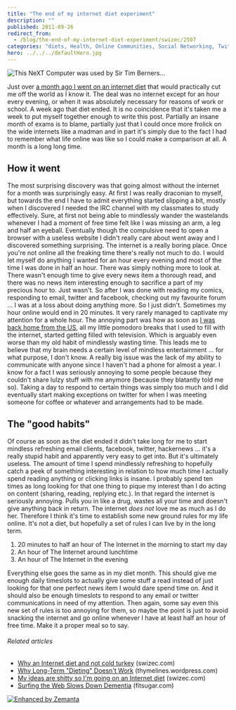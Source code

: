 ```yaml
---
title: "The end of my internet diet experiment"
description: ""
published: 2011-09-26
redirect_from:
  - /blog/the-end-of-my-internet-diet-experiment/swizec/2507
categories: "diets, Health, Online Communities, Social Networking, Twitter, Uncategorized"
hero: ../../../defaultHero.jpg
---
```


![This NeXT Computer was used by Sir Tim Berners...](http://swizec.com/blog/wp-content/uploads/2011/09/300px-First_Web_Server3.jpg "This NeXT Computer was used by Sir Tim Berners...")

Just over [a month ago I went on an internet diet](http://swizec.com/blog/my-ideas-are-shitty-so-im-going-on-an-internet-diet/swizec/2239 "My ideas are shitty so I’m going on an internet diet") that would practically cut me off the world as I know it. The deal was no internet except for an hour every evening, or when it was absolutely necessary for reasons of work or school. A week ago that diet ended. It is no coincidence that it's taken me a week to put myself together enough to write this post. Partially an insane month of exams is to blame, partially just that I could once more frolick on the wide internets like a madman and in part it's simply due to the fact I had to remember what life online was like so I could make a comparison at all. A month is a long long time.

## How it went

The most surprising discovery was that going almost without the internet for a month was surprisingly easy. At first I was really draconian to myself, but towards the end I have to admit everything started slipping a bit, mostly when I discovered I needed the IRC channel with my classmates to study effectively. Sure, at first not being able to mindlessly wander the wastelands whenever I had a moment of free time felt like I was missing an arm, a leg and half an eyeball. Eventually though the compulsive need to open a browser with a useless website I didn't really care about went away and I discovered something surprising. The internet is a really boring place. Once you're not online all the freaking time there's really not much to do. I would let myself do anything I wanted for an hour every evening and most of the time I was done in half an hour. There was simply nothing more to look at. There wasn't enough time to give every news item a thorough read, and there was no news item interesting enough to sacrifice a part of my precious hour to. Just wasn't. So after I was done with reading my comics, responding to email, twitter and facebook, checking out my favourite forum ... I was at a loss about doing anything more. So I just didn't. Sometimes my hour online would end in 20 minutes. It very rarely managed to captivate my attention for a whole hour. The annoying part was how as soon as [I was back home from the US](http://swizec.com/blog/i-went-through-yc-as-an-intern-heres-what-i-learned/swizec/2345 "I went through YC as an intern, here’s what I learned"), all my little pomodoro breaks that I used to fill with the internet, started getting filled with television. Which is arguably even worse than my old habit of mindlessly wasting time. This leads me to believe that my brain needs a certain level of mindless entertainment ... for what purpose, I don't know. A really big issue was the lack of my ability to communicate with anyone since I haven't had a phone for almost a year. I know for a fact I was seriously annoying to some people because they couldn't share lulzy stuff with me anymore (because they blatantly told me so). Taking a day to respond to certain things was simply too much and I did eventually start making exceptions on twitter for when I was meeting someone for coffee or whatever and arrangements had to be made.

## The "good habits"

Of course as soon as the diet ended it didn't take long for me to start mindless refreshing email clients, facebook, twitter, hackernews ... it's a really stupid habit and apparently very easy to get into. But it's ultimately useless. The amount of time I spend mindlessly refreshing to hopefully catch a peek of something interesting in relation to how much time I actually spend reading anything or clicking links is insane. I probably spend ten times as long looking for that one thing to pique my interest than I do acting on content (sharing, reading, replying etc.). In that regard the internet is seriously annoying. Pulls you in like a drug, wastes all your time and doesn't give anything back in return. The internet _does not_ love me as much as I do her. Therefore I think it's time to establish some new ground rules for my life online. It's not a diet, but hopefully a set of rules I can live by in the long term.

1.  20 minutes to half an hour of The Internet in the morning to start my day
2.  An hour of The Internet around lunchtime
3.  An hour of The Internet in the evening

Everything else goes the same as in my diet month. This should give me enough daily timeslots to actually give some stuff a read instead of just looking for that one perfect news item I would dare spend time on. And it should also be enough timeslots to respond to any email or twitter communications in need of my attention. Then again, some say even this new set of rules is too annoying for them, so maybe the point is just to avoid snacking the internet and go online whenever I have at least half an hour of free time. Make it a proper meal so to say.

###### Related articles

- [Why an Internet diet and not cold turkey](http://swizec.com/blog/why-an-internet-diet-and-not-cold-turkey/swizec/2254) (swizec.com)
- [Why Long-Term "Dieting" Doesn't Work](http://thymelines.wordpress.com/2011/09/23/why-long-term-dieting-doesnt-work/) (thymelines.wordpress.com)
- [My ideas are shitty so I'm going on an Internet diet](http://swizec.com/blog/my-ideas-are-shitty-so-im-going-on-an-internet-diet/swizec/2239) (swizec.com)
- [Surfing the Web Slows Down Dementia](http://www.fitsugar.com/5772968) (fitsugar.com)

[![Enhanced by Zemanta](http://img.zemanta.com/zemified_e.png?x-id=fae4e715-0fec-4ee9-8923-01d17131b75f)](http://www.zemanta.com/ "Enhanced by Zemanta")
